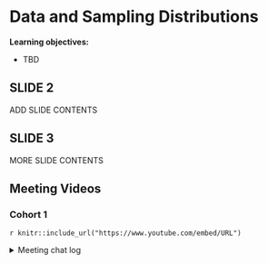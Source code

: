 # Data and Sampling Distributions

**Learning objectives:**

- TBD

## SLIDE 2

ADD SLIDE CONTENTS

## SLIDE 3

MORE SLIDE CONTENTS

## Meeting Videos

### Cohort 1

`r knitr::include_url("https://www.youtube.com/embed/URL")`

<details>
<summary> Meeting chat log </summary>

```
CHAT LOG
```
</details>
